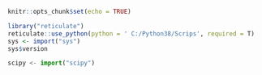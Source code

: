 
```r
knitr::opts_chunk$set(echo = TRUE)
```


```r
library("reticulate")
reticulate::use_python(python = ' C:/Python38/Scrips', required = T)
sys <- import("sys")
sys$version
```

```python
scipy <- import("scipy")
```

